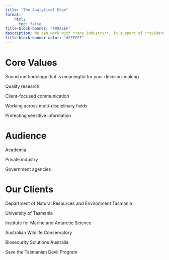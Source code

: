 ```yaml
---
title: "The Analytical Edge"
format:
    html:
      toc: false
title-block-banner: "#00AEEF"
description: We can work with **any industry**, in support of **evidence-based decision-making** and **policy development** through **quality survey design** and **data analysis**.
title-block-banner-color: "#FFFFFF"
---
```


# Core Values

<!-- Our work is underpinned by our **core values** of: -->

::: grid
::: g-col-6
Sound methodology that is meaningful for your decision-making

Quality research
:::

::: g-col-6
Client-focused communication

Working across multi-disciplinary fields

Protecting sensitive information
:::
:::

# Audience

<!-- Our business includes: -->

::: grid
::: g-col-3
Academia
:::

::: g-col-3
Private industry
:::

::: g-col-3
Government agencies
:::
:::

# Our Clients

::: grid
::: g-col-3
Department of Natural Resources and Environment Tasmania

University of Tasmania
:::

::: g-col-3
Institute for Marine and Antarctic Science

Australian Wildlife Conservatory
:::

::: g-col-3
Biosecurity Solutions Australia

Save the Tasmanian Devil Program
:::
:::
